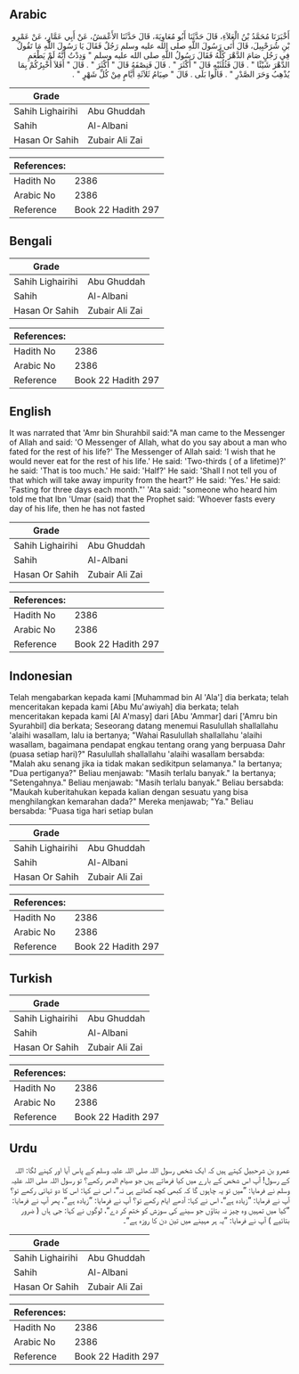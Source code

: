 ## Arabic


<div dir="rtl" lang="ar" style={{fontSize:'larger',backgroundColor:'#f8f9fa',padding:20}}>
أَخْبَرَنَا مُحَمَّدُ بْنُ الْعَلاَءِ، قَالَ حَدَّثَنَا أَبُو مُعَاوِيَةَ، قَالَ حَدَّثَنَا الأَعْمَشُ، عَنْ أَبِي عَمَّارٍ، عَنْ عَمْرِو بْنِ شُرَحْبِيلَ، قَالَ أَتَى رَسُولَ اللَّهِ صلى الله عليه وسلم رَجُلٌ فَقَالَ يَا رَسُولَ اللَّهِ مَا تَقُولُ فِي رَجُلٍ صَامَ الدَّهْرَ كُلَّهُ فَقَالَ رَسُولُ اللَّهِ صلى الله عليه وسلم ‏"‏ وَدِدْتُ أَنَّهُ لَمْ يَطْعَمِ الدَّهْرَ شَيْئًا ‏"‏ ‏.‏ قَالَ فَثُلُثَيْهِ قَالَ ‏"‏ أَكْثَرَ ‏"‏ ‏.‏ قَالَ فَنِصْفَهُ قَالَ ‏"‏ أَكْثَرَ ‏"‏ ‏.‏ قَالَ ‏"‏ أَفَلاَ أُخْبِرُكُمْ بِمَا يُذْهِبُ وَحَرَ الصَّدْرِ ‏"‏ ‏.‏ قَالُوا بَلَى ‏.‏ قَالَ ‏"‏ صِيَامُ ثَلاَثَةِ أَيَّامٍ مِنْ كُلِّ شَهْرٍ ‏"‏ ‏.‏
</div>
<div style={{backgroundColor:'#f8f9fa',padding:20, marginBottom: 10}}><table> <thead> <tr> <th>Grade</th> <th></th> </tr> </thead> <tbody> <tr><td>Sahih Lighairihi</td><td>Abu Ghuddah</td></tr><tr><td>Sahih</td><td>Al-Albani</td></tr><tr><td>Hasan Or Sahih</td><td>Zubair Ali Zai</td></tr></tbody></table><table> <thead> <tr> <th>References:</th> <th></th> </tr> </thead> <tbody><tr><td>Hadith No</td><td>2386</td></tr><tr><td>Arabic No</td><td>2386</td></tr><tr><td>Reference</td><td>Book 22 Hadith 297</td></tr></tbody></table></div>

## Bengali


<div dir="ltr" lang="bn" style={{fontSize:'larger',backgroundColor:'#f8f9fa',padding:20}}>

</div>
<div style={{backgroundColor:'#f8f9fa',padding:20, marginBottom: 10}}><table> <thead> <tr> <th>Grade</th> <th></th> </tr> </thead> <tbody> <tr><td>Sahih Lighairihi</td><td>Abu Ghuddah</td></tr><tr><td>Sahih</td><td>Al-Albani</td></tr><tr><td>Hasan Or Sahih</td><td>Zubair Ali Zai</td></tr></tbody></table><table> <thead> <tr> <th>References:</th> <th></th> </tr> </thead> <tbody><tr><td>Hadith No</td><td>2386</td></tr><tr><td>Arabic No</td><td>2386</td></tr><tr><td>Reference</td><td>Book 22 Hadith 297</td></tr></tbody></table></div>

## English


<div dir="ltr" lang="en" style={{fontSize:'larger',backgroundColor:'#f8f9fa',padding:20}}>
It was narrated that 'Amr bin Shurahbil said:"A man came to the Messenger of Allah and said: 'O Messenger of Allah, what do you say about a man who fated for the rest of his life?' The Messenger of Allah said: 'I wish that he would never eat for the rest of his life.' He said: 'Two-thirds ( of a lifetime)?' he said: 'That is too much.' He said: 'Half?' He said: 'Shall I not tell you of that which will take away impurity from the heart?' He said: 'Yes.' He said: 'Fasting for three days each month."' 'Ata said: "someone who heard him told me that Ibn 'Umar (said) that the Prophet said: 'Whoever fasts every day of his life, then he has not fasted
</div>
<div style={{backgroundColor:'#f8f9fa',padding:20, marginBottom: 10}}><table> <thead> <tr> <th>Grade</th> <th></th> </tr> </thead> <tbody> <tr><td>Sahih Lighairihi</td><td>Abu Ghuddah</td></tr><tr><td>Sahih</td><td>Al-Albani</td></tr><tr><td>Hasan Or Sahih</td><td>Zubair Ali Zai</td></tr></tbody></table><table> <thead> <tr> <th>References:</th> <th></th> </tr> </thead> <tbody><tr><td>Hadith No</td><td>2386</td></tr><tr><td>Arabic No</td><td>2386</td></tr><tr><td>Reference</td><td>Book 22 Hadith 297</td></tr></tbody></table></div>

## Indonesian


<div dir="ltr" lang="id" style={{fontSize:'larger',backgroundColor:'#f8f9fa',padding:20}}>
Telah mengabarkan kepada kami [Muhammad bin Al 'Ala'] dia berkata; telah menceritakan kepada kami [Abu Mu'awiyah] dia berkata; telah menceritakan kepada kami [Al A'masy] dari [Abu 'Ammar] dari ['Amru bin Syurahbil] dia berkata; Seseorang datang menemui Rasulullah shallallahu 'alaihi wasallam, lalu ia bertanya; "Wahai Rasulullah shallallahu 'alaihi wasallam, bagaimana pendapat engkau tentang orang yang berpuasa Dahr (puasa setiap hari)?" Rasulullah shallallahu 'alaihi wasallam bersabda: "Malah aku senang jika ia tidak makan sedikitpun selamanya." Ia bertanya; "Dua pertiganya?" Beliau menjawab: "Masih terlalu banyak." Ia bertanya; "Setengahnya." Beliau menjawab: "Masih terlalu banyak." Beliau bersabda: "Maukah kuberitahukan kepada kalian dengan sesuatu yang bisa menghilangkan kemarahan dada?" Mereka menjawab; "Ya." Beliau bersabda: "Puasa tiga hari setiap bulan
</div>
<div style={{backgroundColor:'#f8f9fa',padding:20, marginBottom: 10}}><table> <thead> <tr> <th>Grade</th> <th></th> </tr> </thead> <tbody> <tr><td>Sahih Lighairihi</td><td>Abu Ghuddah</td></tr><tr><td>Sahih</td><td>Al-Albani</td></tr><tr><td>Hasan Or Sahih</td><td>Zubair Ali Zai</td></tr></tbody></table><table> <thead> <tr> <th>References:</th> <th></th> </tr> </thead> <tbody><tr><td>Hadith No</td><td>2386</td></tr><tr><td>Arabic No</td><td>2386</td></tr><tr><td>Reference</td><td>Book 22 Hadith 297</td></tr></tbody></table></div>

## Turkish


<div dir="ltr" lang="tr" style={{fontSize:'larger',backgroundColor:'#f8f9fa',padding:20}}>

</div>
<div style={{backgroundColor:'#f8f9fa',padding:20, marginBottom: 10}}><table> <thead> <tr> <th>Grade</th> <th></th> </tr> </thead> <tbody> <tr><td>Sahih Lighairihi</td><td>Abu Ghuddah</td></tr><tr><td>Sahih</td><td>Al-Albani</td></tr><tr><td>Hasan Or Sahih</td><td>Zubair Ali Zai</td></tr></tbody></table><table> <thead> <tr> <th>References:</th> <th></th> </tr> </thead> <tbody><tr><td>Hadith No</td><td>2386</td></tr><tr><td>Arabic No</td><td>2386</td></tr><tr><td>Reference</td><td>Book 22 Hadith 297</td></tr></tbody></table></div>

## Urdu


<div dir="rtl" lang="ur" style={{fontSize:'larger',backgroundColor:'#f8f9fa',padding:20}}>
عمرو بن شرحبیل کہتے ہیں کہ ایک شخص رسول اللہ صلی اللہ علیہ وسلم کے پاس آیا اور کہنے لگا: اللہ کے رسول! آپ اس شخص کے بارے میں کیا فرماتے ہیں جو صیام الدھر رکھے؟ تو رسول اللہ صلی اللہ علیہ وسلم نے فرمایا: ”میں تو یہ چاہوں گا کہ کبھی کچھ کھائے ہی نہ“، اس نے کہا: اس کا دو تہائی رکھے تو؟ آپ نے فرمایا: ”زیادہ ہے“، اس نے کہا: آدھے ایام رکھے تو؟ آپ نے فرمایا: ”زیادہ ہے“، پھر آپ نے فرمایا: ”کیا میں تمہیں وہ چیز نہ بتاؤں جو سینے کی سوزش کو ختم کر دے“، لوگوں نے کہا: جی ہاں ( ضرور بتائیے ) آپ نے فرمایا: ”یہ ہر مہینے میں تین دن کا روزہ ہے“۔
</div>
<div style={{backgroundColor:'#f8f9fa',padding:20, marginBottom: 10}}><table> <thead> <tr> <th>Grade</th> <th></th> </tr> </thead> <tbody> <tr><td>Sahih Lighairihi</td><td>Abu Ghuddah</td></tr><tr><td>Sahih</td><td>Al-Albani</td></tr><tr><td>Hasan Or Sahih</td><td>Zubair Ali Zai</td></tr></tbody></table><table> <thead> <tr> <th>References:</th> <th></th> </tr> </thead> <tbody><tr><td>Hadith No</td><td>2386</td></tr><tr><td>Arabic No</td><td>2386</td></tr><tr><td>Reference</td><td>Book 22 Hadith 297</td></tr></tbody></table></div>